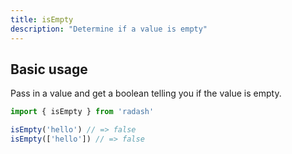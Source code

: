 ```yaml
---
title: isEmpty
description: "Determine if a value is empty"
---
```





## Basic usage

Pass in a value and get a boolean telling you if the value is empty.

```ts
import { isEmpty } from 'radash'

isEmpty('hello') // => false
isEmpty(['hello']) // => false
```







